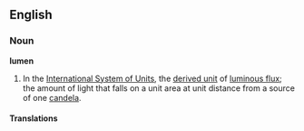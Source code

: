 ==English==
===Noun===
'''lumen'''

#In the [[International System of Units]], the [[derived unit]] of [[luminous flux]]; the amount of light that falls on a unit area at unit distance from a source of one [[candela]].

====Translations====